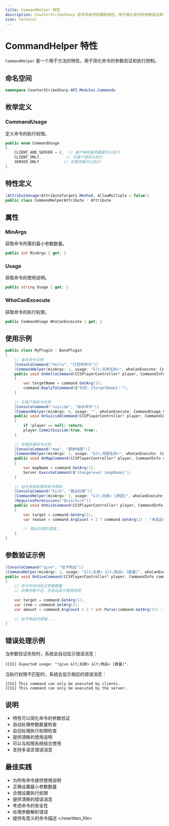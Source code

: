 ```yaml
---
title: CommandHelper 特性
description: CounterStrikeSharp 命令系统中的辅助特性，用于简化命令的参数验证和执行控制
icon: Terminal
---
```


# CommandHelper 特性

`CommandHelper` 是一个用于方法的特性，用于简化命令的参数验证和执行控制。

## 命名空间

```csharp
namespace CounterStrikeSharp.API.Modules.Commands
```

## 枚举定义

### CommandUsage

定义命令的执行权限。

```csharp
public enum CommandUsage
{
    CLIENT_AND_SERVER = 0,  // 客户端和服务器都可以执行
    CLIENT_ONLY,           // 仅客户端可以执行
    SERVER_ONLY           // 仅服务器可以执行
}
```

## 特性定义

```csharp
[AttributeUsage(AttributeTargets.Method, AllowMultiple = false)]
public class CommandHelperAttribute : Attribute
```

## 属性

### MinArgs

获取命令所需的最小参数数量。

```csharp
public int MinArgs { get; }
```

### Usage

获取命令的使用说明。

```csharp
public string Usage { get; }
```

### WhoCanExcecute

获取命令的执行权限。

```csharp
public CommandUsage WhoCanExcecute { get; }
```

## 使用示例

```csharp
public class MyPlugin : BasePlugin
{
    // 基本命令示例
    [ConsoleCommand("hello", "打招呼命令")]
    [CommandHelper(minArgs: 1, usage: "&lt;玩家名称>", whoCanExecute: CommandUsage.CLIENT_AND_SERVER)]
    public void OnHelloCommand(CCSPlayerController? player, CommandInfo command)
    {
        var targetName = command.GetArg(1);
        command.ReplyToCommand($"你好，{targetName}！");
    }
    
    // 仅客户端命令示例
    [ConsoleCommand("suicide", "自杀命令")]
    [CommandHelper(minArgs: 0, usage: "", whoCanExecute: CommandUsage.CLIENT_ONLY)]
    public void OnSuicideCommand(CCSPlayerController? player, CommandInfo command)
    {
        if (player == null) return;
        player.CommitSuicide(true, true);
    }
    
    // 仅服务器命令示例
    [ConsoleCommand("map", "更换地图")]
    [CommandHelper(minArgs: 1, usage: "&lt;地图名称>", whoCanExecute: CommandUsage.SERVER_ONLY)]
    public void OnMapCommand(CCSPlayerController? player, CommandInfo command)
    {
        var mapName = command.GetArg(1);
        Server.ExecuteCommand($"changelevel {mapName}");
    }
    
    // 组合使用权限和命令帮助
    [ConsoleCommand("kick", "踢出玩家")]
    [CommandHelper(minArgs: 1, usage: "&lt;玩家> [原因]", whoCanExecute: CommandUsage.CLIENT_AND_SERVER)]
    [RequiresPermissions("@css/kick")]
    public void OnKickCommand(CCSPlayerController? player, CommandInfo command)
    {
        var target = command.GetArg(1);
        var reason = command.ArgCount > 2 ? command.GetArg(2) : "未指定原因";
        
        // 踢出玩家的逻辑...
    }
}
```

## 参数验证示例

```csharp
[ConsoleCommand("give", "给予物品")]
[CommandHelper(minArgs: 2, usage: "&lt;玩家> &lt;物品> [数量]", whoCanExecute: CommandUsage.CLIENT_AND_SERVER)]
public void OnGiveCommand(CCSPlayerController? player, CommandInfo command)
{
    // 命令将自动验证参数数量
    // 如果参数不足，将自动显示使用说明
    
    var target = command.GetArg(1);
    var item = command.GetArg(2);
    var amount = command.ArgCount > 3 ? int.Parse(command.GetArg(3)) : 1;
    
    // 给予物品的逻辑...
}
```

## 错误处理示例

当参数验证失败时，系统会自动显示错误消息：

```
[CSS] Expected usage: "!give &lt;玩家> &lt;物品> [数量]".
```

当执行权限不匹配时，系统会显示相应的错误消息：

```
[CSS] This command can only be executed by clients.
[CSS] This command can only be executed by the server.
```

## 说明

- 特性可以简化命令的参数验证
- 自动处理参数数量检查
- 自动处理执行权限检查
- 提供清晰的使用说明
- 可以与权限系统结合使用
- 支持多语言错误消息

## 最佳实践

- 为所有命令提供使用说明
- 正确设置最小参数数量
- 合理设置执行权限
- 提供清晰的错误消息
- 考虑命令的安全性
- 处理参数解析错误
- 提供有意义的命令描述
&lt;/rewritten_file> 